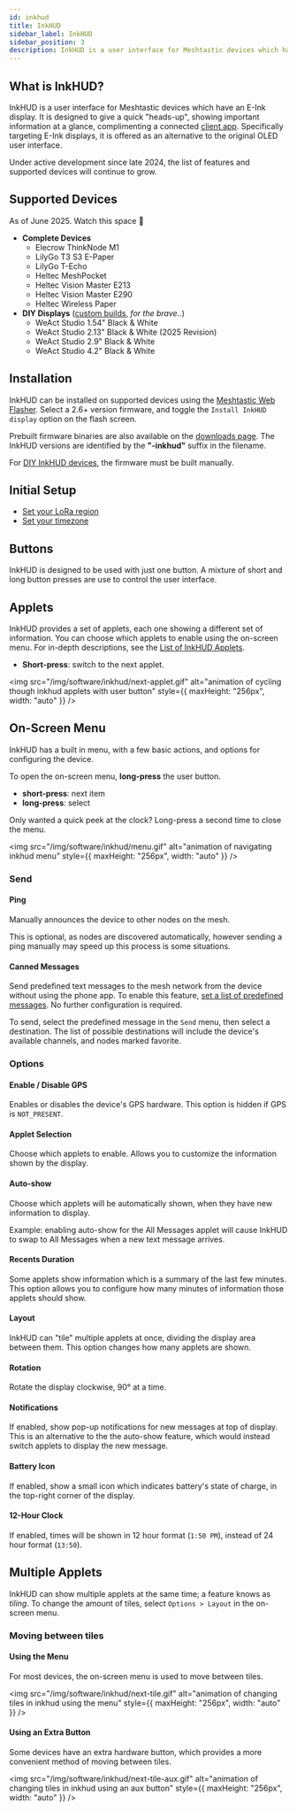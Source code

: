```yaml
---
id: inkhud
title: InkHUD
sidebar_label: InkHUD
sidebar_position: 3
description: InkHUD is a user interface for Meshtastic devices which have an E-Ink display. It is designed to give a quick "heads-up", showing important information at a glance.
---
```



## What is InkHUD?

InkHUD is a user interface for Meshtastic devices which have an E-Ink display. It is designed to give a quick "heads-up", showing important information at a glance, complimenting a connected [client app](/downloads/). Specifically targeting E-Ink displays, it is offered as an alternative to the original OLED user interface.

Under active development since late 2024, the list of features and supported devices will continue to grow.

## Supported Devices

As of June 2025. Watch this space 👀

- **Complete Devices**
  - Elecrow ThinkNode M1
  - LilyGo T3 S3 E-Paper
  - LilyGo T-Echo
  - Heltec MeshPocket
  - Heltec Vision Master E213
  - Heltec Vision Master E290
  - Heltec Wireless Paper
- **DIY Displays** ([custom builds](./inkhud/diy-builds/), _for the brave.._)
  - WeAct Studio 1.54" Black & White
  - WeAct Studio 2.13" Black & White (2025 Revision)
  - WeAct Studio 2.9" Black & White
  - WeAct Studio 4.2" Black & White

## Installation

InkHUD can be installed on supported devices using the [Meshtastic Web Flasher](https://flasher.meshtastic.org). Select a 2.6+ version firmware, and toggle the `Install InkHUD display` option on the flash screen.

Prebuilt firmware binaries are also available on the [downloads page](/downloads/). The InkHUD versions are identified by the **"-inkhud"** suffix in the filename.

For [DIY InkHUD devices](./diy-builds/), the firmware must be built manually.

## Initial Setup

- [Set your LoRa region](/docs/configuration/region-by-country/)
- [Set your timezone](/docs/configuration/radio/device#tzdef-timezone-definition)

## Buttons

InkHUD is designed to be used with just one button. A mixture of short and long button presses are use to control the user interface.

## Applets

InkHUD provides a set of applets, each one showing a different set of information. You can choose which applets to enable using the on-screen menu. For in-depth descriptions, see the [List of InkHUD Applets](./applets.mdx).

- **Short-press**: switch to the next applet.

<img
  src="/img/software/inkhud/next-applet.gif"
  alt="animation of cycling though inkhud applets with user button"
  style={{ maxHeight: "256px", width: "auto" }}
/>

## On-Screen Menu

InkHUD has a built in menu, with a few basic actions, and options for configuring the device.

To open the on-screen menu, **long-press** the user button.

- **short-press**: next item
- **long-press**: select

Only wanted a quick peek at the clock? Long-press a second time to close the menu.

<img
  src="/img/software/inkhud/menu.gif"
  alt="animation of navigating inkhud menu"
  style={{ maxHeight: "256px", width: "auto" }}
/>

### Send

#### Ping

Manually announces the device to other nodes on the mesh.

This is optional, as nodes are discovered automatically,
however sending a ping manually may speed up this process is some situations.

#### Canned Messages

Send predefined text messages to the mesh network from the device without using the phone app.
To enable this feature, [set a list of predefined messages](/docs/configuration/module/canned-message/#messages).
No further configuration is required.

To send, select the predefined message in the `Send` menu, then select a destination. The list of possible destinations will include the device's available channels, and nodes marked favorite.

### Options

#### Enable / Disable GPS

Enables or disables the device's GPS hardware. This option is hidden if GPS is `NOT_PRESENT`.

#### Applet Selection

Choose which applets to enable. Allows you to customize the information shown by the display.

#### Auto-show

Choose which applets will be automatically shown, when they have new information to display.

Example: enabling auto-show for the All Messages applet will cause InkHUD to swap to All Messages when a new text message arrives.

#### Recents Duration

Some applets show information which is a summary of the last few minutes. This option allows you to configure how many minutes of information those applets should show.

#### Layout

InkHUD can "tile" multiple applets at once, dividing the display area between them. This option changes how many applets are shown.

#### Rotation

Rotate the display clockwise, 90° at a time.

#### Notifications

If enabled, show pop-up notifications for new messages at top of display. This is an alternative to the the auto-show feature, which would instead switch applets to display the new message.

#### Battery Icon

If enabled, show a small icon which indicates battery's state of charge, in the top-right corner of the display.

#### 12-Hour Clock

If enabled, times will be shown in 12 hour format (`1:50 PM`), instead of 24 hour format (`13:50`).

## Multiple Applets

InkHUD can show multiple applets at the same time; a feature knows as _tiling_. To change the amount of tiles, select `Options > Layout` in the on-screen menu.

### Moving between tiles

#### Using the Menu

For most devices, the on-screen menu is used to move between tiles.

<img
  src="/img/software/inkhud/next-tile.gif"
  alt="animation of changing tiles in inkhud using the menu"
  style={{ maxHeight: "256px", width: "auto" }}
/>

#### Using an Extra Button

Some devices have an extra hardware button, which provides a more convenient method of moving between tiles.

<img
  src="/img/software/inkhud/next-tile-aux.gif"
  alt="animation of changing tiles in inkhud using an aux button"
  style={{ maxHeight: "256px", width: "auto" }}
/>
